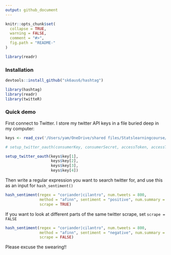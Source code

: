 ```yaml
---
output: github_document
---
```


<!-- README.md is generated from README.Rmd. Please edit that file -->

```r
knitr::opts_chunk$set(
  collapse = TRUE,
  warning = FALSE,
  comment = "#>",
  fig.path = "README-"
)

library(readr)
```

### Installation
```r
devtools::install_github("sk6aus6/hashtag")
```

```r
library(hashtag)
library(readr)
library(twitteR)
```



### Quick demo

First connect to Twitter. I store my twitter API keys in a file buried deep in my computer:

```r
keys <- read_csv('/Users/yam/OneDrive/shared files/Statslearningcourse/twitteR/keys.csv')

# setup_twitter_oauth(consumerKey, consumerSecret, accessToken, accessTokenSecret)

setup_twitter_oauth(keys$key[1],
                    keys$key[2],
                    keys$key[3], 
                    keys$key[4])

```

Then write a regular expression you want to search twitter for, and use this as an input for `hash_sentiment()`

```r
hash_sentiment(regex = "coriander|cilantro", num.tweets = 800,
               method = "afinn", sentiment = "positive", num.summary = 3,
               scrape = TRUE)


```


If you want to look at different parts of the same twitter scrape, set `scrape = FALSE`

```r
hash_sentiment(regex = "coriander|cilantro", num.tweets = 800,
               method = "afinn", sentiment = "negative", num.summary = 3,
               scrape = FALSE)


```

Please excuse the swearing!!
